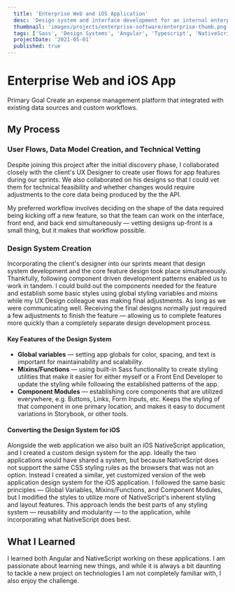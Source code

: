 ```yaml
---
  title: 'Enterprise Web and iOS Application'
  desc: 'Design system and interface development for an internal enterprise application'
  thumbnail: 'images/projects/enterprise-software/enterprise-thumb.png'
  tags: ['Sass', 'Design Systems', 'Angular', 'Typescript', 'NativeScript']
  projectDate: '2021-05-01'
  published: true
---
```



# Enterprise Web and iOS App

<Label>Primary Goal</Label>
<Text>Create an expense management platform that integrated with existing data sources and custom workflows.</Text>

## My Process

### User Flows, Data Model Creation, and Technical Vetting

  Despite joining this project after the initial discovery phase, I collaborated closely with the client's UX Designer to create user flows for app features during our sprints. We also collaborated on his designs so that I could vet them for technical feasibility and whether changes would require adjustments to the core data being produced by the the API.

  My preferred workflow involves deciding on the shape of the data required being kicking off a new feature, so that the team can work on the interface, front end, and back end simultaneously — vetting designs up-front is a small thing, but it makes that workflow possible.

### Design System Creation

  Incorporating the client's designer into our sprints meant that design system development and the core feature design took place simultaneously.
  Thankfully, following component driven development patterns enabled us to work in tandem. I could build out the components needed for the feature and establish some basic styles using global styling variables and mixins while my UX Design colleague was making final adjustments. As long as we were communicating well. Receiving the final designs normally just required a few adjustments to finish the feature — allowing us to complete features more quickly than a completely separate design development process.

  #### Key Features of the Design System

   - **Global variables** — setting app globals for color, spacing, and text is important for maintainability and scalability.
   - **Mixins/Functions** — using built-in Sass functionality to create styling utilities that make it easier for either myself or a Front End Developer to update the styling while following the established patterns of the app.
   - **Component Modules** — establishing core components that are utilized everywhere, e.g. Buttons, Links, Form Inputs, etc. Keeps the styling of that component in one primary location, and makes it easy to document variations in Storybook, or other tools.

  #### Converting the Design System for iOS
  
  Alongside the web application we also built an iOS NativeScript application, and I created a custom design system for the app. Ideally the two applications would have shared a system, but because NativeScript does not support the same CSS styling rules as the browsers that was not an option. Instead I created a similar, yet customized version of the web application design system for the iOS application. I followed the same basic principles — Global Variables, Mixins/Functions, and Component Modules, but I modified the styles to utilize more of NativeScript's inherent styling and layout features. This approach lends the best parts of any styling system — reusability and modularity — to the application, while incorporating what NativeScript does best.

## What I Learned

  I learned both Angular and NativeScript working on these applications. I am passionate about learning new things, and while it is always a bit daunting to tackle a new project on technologies I am not completely familiar with, I also enjoy the challenge.
